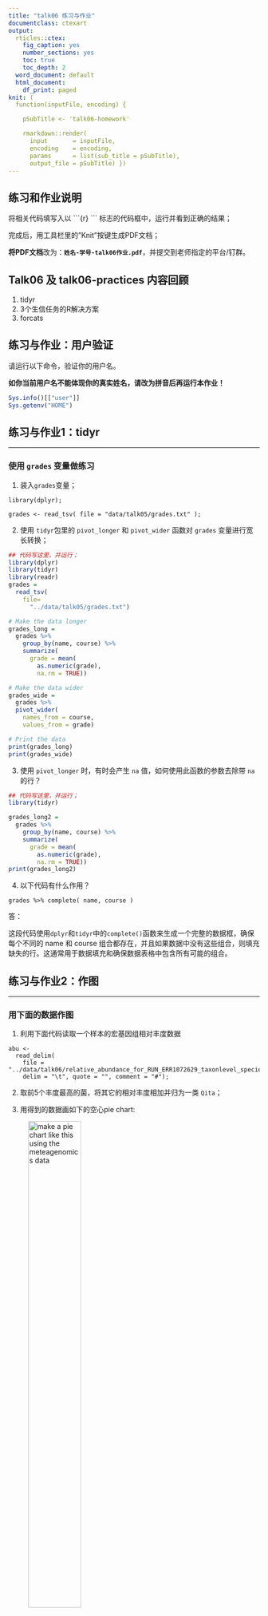 ```yaml
---
title: "talk06 练习与作业"
documentclass: ctexart
output:
  rticles::ctex:
    fig_caption: yes
    number_sections: yes
    toc: true
    toc_depth: 2
  word_document: default
  html_document:
    df_print: paged
knit: (
  function(inputFile, encoding) { 

    pSubTitle <- 'talk06-homework'

    rmarkdown::render( 
      input       = inputFile, 
      encoding    = encoding, 
      params      = list(sub_title = pSubTitle),      
      output_file = pSubTitle) })
---
```


## 练习和作业说明

将相关代码填写入以 \`\`\`{r} \`\`\` 标志的代码框中，运行并看到正确的结果；

完成后，用工具栏里的"Knit"按键生成PDF文档；

**将PDF文档**改为：**`姓名-学号-talk06作业.pdf`**，并提交到老师指定的平台/钉群。

## Talk06 及 talk06-practices 内容回顾

1. tidyr  
2. 3个生信任务的R解决方案
3. forcats

## 练习与作业：用户验证

请运行以下命令，验证你的用户名。

**如你当前用户名不能体现你的真实姓名，请改为拼音后再运行本作业！**

```r
Sys.info()[["user"]]
Sys.getenv("HOME")
```

## 练习与作业1：tidyr

------------------------------------------------------------------------

### **使用 `grades` 变量做练习**

1.  装入`grades`变量；

`library(dplyr);`

`grades <- read_tsv( file = "data/talk05/grades.txt" );`

2.  使用 `tidyr`包里的 `pivot_longer` 和 `pivot_wider` 函数对 `grades` 变量进行宽长转换；

```r
## 代码写这里，并运行；
library(dplyr)
library(tidyr)
library(readr)
grades =
  read_tsv(
    file=
      "../data/talk05/grades.txt")

# Make the data longer
grades_long =
  grades %>%
    group_by(name, course) %>%
    summarize(
      grade = mean(
        as.numeric(grade),
        na.rm = TRUE))

# Make the data wider
grades_wide =
  grades %>%
  pivot_wider(
    names_from = course, 
    values_from = grade)

# Print the data
print(grades_long)
print(grades_wide)

```

3.  使用 `pivot_longer` 时，有时会产生 `na` 值，如何使用此函数的参数去除带 `na` 的行？

```r
## 代码写这里，并运行；
library(tidyr)

grades_long2 =
  grades %>%
    group_by(name, course) %>%
    summarize(
      grade = mean(
        as.numeric(grade),
        na.rm = TRUE))
print(grades_long2)


```

4.  以下代码有什么作用？

`grades %>% complete( name, course )`

答：

这段代码使用`dplyr`和`tidyr`中的`complete()`函数来生成一个完整的数据框，确保每个不同的 name 和 course 组合都存在，并且如果数据中没有这些组合，则填充缺失的行。这通常用于数据填充和确保数据表格中包含所有可能的组合。

## 练习与作业2：作图

------------------------------------------------------------------------

### **用下面的数据作图**

1.  利用下面代码读取一个样本的宏基因组相对丰度数据

<!-- -->

    abu <- 
      read_delim(
        file = "../data/talk06/relative_abundance_for_RUN_ERR1072629_taxonlevel_species.txt",
        delim = "\t", quote = "", comment = "#");

2.  取前5个丰度最高的菌，将其它的相对丰度相加并归为一类 `Qita`；

3.  用得到的数据画如下的空心pie chart:

![make a pie chart like this using the meteagenomics data](../images/talk06/121-ggplot-pie-chart-donut-chart-1.png){height="50%"}

```r
## 代码写这里，并运行；
# Load the library
library(readr)
library(ggplot2)
library(gridExtra)

# Read the data
abu = 
  read_delim(
    file = 
      "../data/talk06/relative_abundance_for_RUN_ERR1072629_taxonlevel_species.txt",
    delim = "\t",
    quote = "",
    comment = "#");

# Re-order the data
abu_reorder = 
  abu[order(-abu$relative_abundance), ]

# Find out top 5
abu_top5 =
  abu_reorder[1:5, ]

# Add the rest of the data
abu_qita = 
  sum(abu[6:nrow(abu_reorder), ]$relative_abundance)

# Combine them
abu_full = 
  rbind(abu_top5,c("Qita", abu_qita))

# Draw the plot
abu_pie_chart =
  ggplot(data = abu_full,
         aes(x = "",
             y = relative_abundance, 
             fill = ncbi_taxon_id)) +
  geom_bar(stat = "Identity", width = 1) +
  coord_polar(theta = "y") +
  theme_void() +
  theme(legend.position = "right")

# Print the pie chart
print(abu_pie_chart)
```

------------------------------------------------------------------------

### **使用`starwars`变量做图**

1.  统计 `starwars` 中 `hair_color` 的种类与人数时，可用下面的代码：

但是，怎么做到**按数量从小到大**排序？

```r
library(dplyr)
library(ggplot2)
library(forcats)
ggplot(starwars, aes(x = hair_color)) + 
  geom_bar() + 
  coord_flip()
```

```r
## 代码写这里，并运行；
library(dplyr)

# Count the number o
# and sort them in descending order.
starwars_counts =
  starwars %>%
  group_by(hair_color) %>%
  summarise(count = n()) %>%
  arrange(count)

# Draw the plot
starwars_plot01=
  ggplot(
    starwars_counts,
    aes(
      x = reorder(
        hair_color, 
        count),
      y = count)) + 
  geom_bar(stat = "identity") + 
  coord_flip() +
  labs(
    x = "Hair Color", 
    y = "Count") +
  theme_minimal()

# Print the plot
print(starwars_plot01)
```

2.  统计 `skin_color` 时，将出现频率小于0.05（即5%）的颜色归为一类`Others`，按出现次数排序后，做与上面类似的 barplot；

```r
## 代码写这里，并运行；
# Count the number of 
# skin_color types and people
starwars_counts_skin =
  starwars %>%
  group_by(skin_color) %>%
  summarise(count = n())

# Group the category 'Others'
total_count_group =
  sum(
    starwars_counts_skin$count)
threshold =
  0.05 * total_count_group

starwars_counts_skin_group =
  starwars_counts_skin %>%
  mutate(
    skin_color = 
      ifelse(
        count < threshold, 
        "Others", 
        as.character(skin_color)))

# Recount the type and number.
starwars_counts_skin_group2 =
  starwars_counts_skin_group %>%
  group_by(skin_color) %>%
  summarise(count = sum(count)) %>%
  arrange(count)

# Draw the plot
starwars_plot02 =
  ggplot(
    starwars_counts_skin_group2, 
    aes(
      x = reorder(
        skin_color,
        count), 
      y = count)) + 
  geom_bar(
    stat = "identity") + 
  coord_flip() +
  labs(
    x = "Skin Color", 
    y = "Count") +
  theme_minimal()

# Print the plot
print(starwars_plot02)

```

3.  使用 `2` 的统计结果，但画图时，调整 bar 的顺序，使得 `Others` 处于第4的位置上。提示，可使用 `fct_relevel` 函数；

```r
## 代码写这里，并运行；
# Load the library
library(forcats)

# Count the number
starwars_counts_skin2 =
  starwars %>%
  group_by(skin_color) %>%
  summarise(count = n())

# Group the category 'Others'
total_count_group2 =
  sum(starwars_counts_skin2$count)
threshold =
  0.05 * total_count_group2

starwars_counts_skin2_group =
  starwars_counts_skin2 %>%
  mutate(
    skin_color = 
      ifelse(
        count < threshold,
        "Others",
        as.character(skin_color)))

# Recount the type and number.
starwars_counts_skin2_group2 =
  starwars_counts_skin2_group %>%
  group_by(skin_color) %>%
  summarise(count = sum(count))

# Adjusting the position of 'Others'
starwars_counts_skin2_group2$skin_color =
  fct_relevel(
  starwars_counts_skin2_group2$skin_color,
  "Others",
  after = 3  # to 4th
)

# Draw the plot
starwars_plot03 =
  ggplot(
    starwars_counts_skin2_group2,
    aes(
      x = skin_color,
      y = count)) + 
  geom_bar(
    stat = "identity") + 
  labs(
    x = "Skin Color", 
    y = "Count") +
  coord_flip() +
  theme_minimal()

# Print the plot
print(starwars_plot03)

```

## 练习与作业3：数据分析

------------------------------------------------------------------------

### **使用 STRING PPI 数据分析并作图**

1.  使用以下代码，装入PPI数据；

<!-- -->

    ppi <- read_delim( file = "../data/talk06/ppi900.txt.gz", col_names = T, 
                       delim =  "\t", quote = "" );

2.  **随机挑选**一个基因，得到类似于本章第一部分的互作网络图；

```r
## 代码写这里，并运行；
# Load the packages
library(readr)
library(igraph)
library(dplyr)

# 1. Load PPI data
ppi =
  read_delim(
    file = "../data/talk06/ppi900.txt.gz", 
    col_names = TRUE, 
    delim = "\t", 
    quote = "")

# 2. Randomly select a gene
set.seed(123)  
# Setting random seeds to 
# ensure reproducible results
random_gene =
  ppi %>%
    pull(gene1) %>%
    sample(1)

# 3. Creating Interaction Network Diagrams
ppi_network =
  ppi %>%
    filter(gene1 == random_gene | gene2 == random_gene) %>%
    select(gene1, gene2) %>%
    unique() %>%
    graph.data.frame(directed = FALSE)

# Mapping of Interaction Networks
plot_ppi =
  plot(
    ppi_network, 
    layout = layout.auto(ppi_network), 
    main = paste(
      "PPI Network for Gene:",
      random_gene))

# Print the plot
print(plot_ppi)

```

### **对宏基因组 相对丰度数据 进行分析**

1.`data/talk06` 目录下有6个文本文件，每个包含了一个宏基因组样本的分析结果：

    relative_abundance_for_curated_sample_PRJEB6070-DE-073_at_taxonlevel_species.txt
    relative_abundance_for_curated_sample_PRJEB6070-DE-074_at_taxonlevel_species.txt
    relative_abundance_for_curated_sample_PRJEB6070-DE-075_at_taxonlevel_species.txt
    relative_abundance_for_curated_sample_PRJEB6070-DE-076_at_taxonlevel_species.txt
    relative_abundance_for_curated_sample_PRJEB6070-DE-077_at_taxonlevel_species.txt

2.  分别读取以上文件，提取`scientific_name`和`relative_abundance`两列；

3.  添加一列为样本名，比如`PRJEB6070-DE-073`, `PRJEB6070-DE-074` ... ；

4.  以`scientific_name`为`key`，将其内容合并为一个 `data.frame` 或 `tibble`，其中每行为一个样本，每列为样本的物种相对丰度。注意：用 `join` 或者 `spread`都可以，只要能解决问题。

5.  将`NA`值改为0。

```r
## 代码写这里，并运行；
# Load the required packages
library(dplyr)
library(tidyr)
library(readr)

# Creating a list of file paths
file_list = list(
  "data/talk06/relative_abundance_for_curated_sample_PRJEB6070-DE-073_at_taxonlevel_species.txt",
  "data/talk06/relative_abundance_for_curated_sample_PRJEB6070-DE-074_at_taxonlevel_species.txt",
  "data/talk06/relative_abundance_for_curated_sample_PRJEB6070-DE-075_at_taxonlevel_species.txt",
  "data/talk06/relative_abundance_for_curated_sample_PRJEB6070-DE-076_at_taxonlevel_species.txt",
  "data/talk06/relative_abundance_for_curated_sample_PRJEB6070-DE-077_at_taxonlevel_species.txt"
)

# Read all the files, 
# skip the first three lines, 
# and merge them into one dataframe
all_data =
  lapply(file_list, function(file_path) {
    sample_data =
      read_delim(
        file_path, 
        delim = "\t", 
        skip = 3,
        show_col_types = FALSE)
    sample_name =
      gsub(".*sample_(.*?)_at_taxonlevel.*", 
           "\\1", 
           basename(file_path))
    sample_data$sample_name =
      sample_name
    return(sample_data)
  }) %>%
  bind_rows()

# Merge the rows
result_df =
  all_data %>%
  # Remove unneeded columns
    select(
      -ncbi_taxon_id,
      -taxon_rank_level) %>%  
    group_by(
      sample_name, 
      scientific_name) %>%
    summarize(
      relative_abundance = 
        sum(
          relative_abundance))

# Change NA value to 0
result_df[
  is.na(
    result_df)] =
      0

# Print the result
head(result_df)

```
